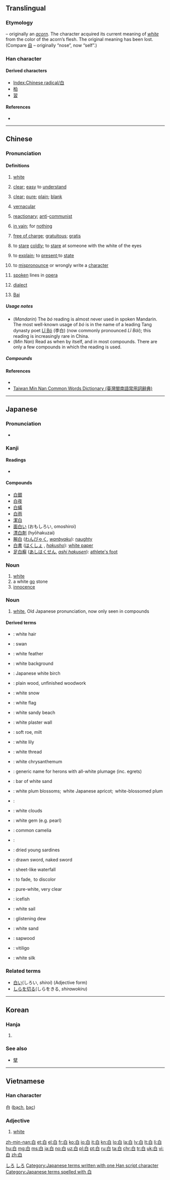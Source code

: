 {{also|日|曰|臼|自|百}}
==Translingual==
{{stroke order|type=animate}}
{{stroke order|strokes=5}}

===Etymology===
{{Han etyl}}
{{liushu|p}} – originally an ''[[acorn]]''. The character acquired its current meaning of ''[[white]]'' from the color of the acorn’s flesh. The original meaning has been lost. (Compare [[自]] – originally “nose”, now “self”.)

===Han character===
{{Han char|rn=106|rad=白|as=00|sn=5|four=2600<sub>0</sub>|canj=竹日 (HA)|ids=⿱[[丿]][[日]]}}

====Derived characters====
* [[Index:Chinese radical/白]]
* [[柏]]
* [[習]] {{qualifier|in current form}}

====References====
* {{Han ref|kx=0785.010|dkj=22678|dj=1196.010|hdz=42642.010|uh=767D|ud=30333|bh=A5D5|bd=42453}}

----

==Chinese==
{{zh-forms}}

===Pronunciation===
{{zh-pron
|m=bái,bó
|ma=zh-bái.ogg
|c=baak6
|h=pfs=pha̍k
|mn=pe̍h/pe̍k
|mn_note=pe̍h - vernacular, pe̍k - literary
|w=5baq
|mc=y
|oc=y
|cat=a,adv,v,n
}}

====Definitions====
{{zh-hanzi}}

# {{cx|Beginning Mandarin|lang=zh}} [[white]]
#: {{zh-usex|白色|white color}}
# [[clear]]; [[easy]] to [[understand]]
#: {{zh-usex|明白|clear , obvious}}
#: {{zh-usex|淺白|simple}}
# {{cx|Beginning Mandarin|lang=zh}} [[clear]]; [[pure]]; [[plain]]; [[blank]]
#: {{zh-usex|白紙| a blank sheet of paper}}
#: {{zh-usex|白水|plain water}}
# [[vernacular]]
#: {{zh-usex|白話|spoken language}}
# [[reactionary]]; [[anti]]-[[communist]]
#: {{zh-usex|白軍|The White army}}
#: {{zh-usex|白區|The White area}}
#: {{zh-usex|白色恐怖|the White terror}}
# {{cx|Elementary Mandarin|lang=zh}} [[in vain]]; for [[nothing]]
#: {{zh-usex|我們 沒有 '''白''' 忙。|Our efforts were not '''in vain'''.}}
#: {{zh-usex|她 白 等 了。|She waited '''in vain'''.}}
#: {{zh-usex|他們 的 血 沒有 '''白''' 流。|Their blood was not shed '''in vain'''.}}
#: {{zh-usex|所有 的 工作 都 '''白''' 做 了。|All the work has been done '''for nothing'''.}}
# [[free of charge]]; [[gratuitous]]; [[gratis]]
#: {{zh-usex|你 可以 '''白''' 拿走 這 些 蘋果。|You can have these apples '''for free'''.}}
# to [[stare]] [[coldly]]; to [[stare]] at someone with the white of the eyes
#: {{zh-usex|她 生氣 地 白 了 他 一眼。| She gave him an angry stare.}}
#  to [[explain]]; to [[present]];to [[state]]
#: {{zh-usex|自白|explain oneself, confess}}
#: {{zh-usex|開場白|preamble}}
#: {{zh-usex|表白|to explain oneself}}
#: {{zh-usex|辯白|to explain, to defend oneself}}
# to [[mispronounce]] or wrongly write a [[character]]
#: {{zh-usex|我 老是 寫 白 字 讀破句。|I always '''mispronounce''' words and break my sentences up in the wrong places.}}
#: {{zh-usex|我 把 這 字 念 白 了。|I've '''mispronounced''' the character.}}
# [[spoken]] lines in [[opera]]
#: {{zh-usex|念白|spoken parts of a Chinese opera}}
#: {{zh-usex|道白|spoken parts of a Chinese opera}}
#: {{zh-usex|獨白|monologue}}
#: {{zh-usex|對白|dialogue}}
# [[dialect]]
# {{surname|lang=zh}} [[Bai]]

=====Usage notes=====
* (''Mandarin'') The ''bó'' reading is almost never used in spoken Mandarin.  The most well-known usage of ''bó'' is in the name of a leading Tang dynasty poet [[w:Li Bo|Lǐ Bó]] (李白) (now commonly pronounced ''Lǐ Bái''); this reading is increasingly rare in China.
* (''Min Nan'') Read as {{m|nan|sc=Latn||pe̍h}} when by itself, and in most compounds.  There are only a few compounds in which the {{m|nan|sc=Latn||pe̍k}} reading is used.

=====Compounds=====
{{der5
| {{zh-l|白茶}}
| {{zh-l|白吃飯}}
| {{zh-l|白蛋白}}
| {{zh-l|白鬼}}
| {{zh-l|白珪}}
| {{zh-l|白話}}
| {{zh-l|白嫩}}
| {{zh-l|白人}}
| {{zh-l|白天}}
| {{zh-l|白日夢}}
| {{zh-l|白費}}
| {{zh-l|白水}}
| {{zh-l|白蟻}}
| {{zh-l|白銀}}
| {{zh-l|白夜}}
| {{zh-l|清白}}
| {{zh-l|一青二白}}
| {{zh-l|漂白}}
| {{zh-l|漂白劑}}
| {{zh-l|泛白}}
| {{zh-l|明白}}
}}

====References====
* {{cite web
| url = http://203.64.42.21/iug/ungian/SoannTeng/chil/taihoa.asp
| title = 白
| work = On-line Taiwanese/Mandarin Dictionary (台文／華文線頂辭典)
| language = Taiwanese/English
| accessdate = 2011-01-30}}
*[http://twblg.dict.edu.tw/holodict_new/result_detail.jsp?n_no=1861&curpage=3&sample=%E7%99%BD&radiobutton=1&querytarget=1&limit=20&pagenum=5&rowcount=82 Taiwan Min Nan Common Words Dictionary (臺灣閩南語常用詞辭典)]

{{zh-cat|Colors}}

----

==Japanese==

===Pronunciation===
* {{sense|しろ}} {{IPA|/ɕi.ꜜɾo/|lang=ja}}

===Kanji===
{{ja-kanji|grade=1}}

====Readings====
* {{ja-readings|kanon=[[はく]] (haku)|goon=[[びゃく]] (byaku)|soon=[[ぱい]] (pai)|kun=[[しろ]] (shiro), [[しろい]] (shiroi), [[もうす]] (mousu)}}

====Compounds====
{{rel-top}}
* [[白銀]]
* [[白夜]]
* [[白蟻]]
* [[白雨]]
* [[潔白]]
* [[面白い]] (おもしろい, omoshiroi)
* [[漂白剤]] (hyōhakuzai)
* [[腕白]] ([[わんびゃく]], ''[[wanbyaku]]''): [[naughty]]
* [[白書]]  ([[はくしょ]] , ''[[hakusho]]''): [[white paper]]
* [[足白癬]] ([[あしはくせん]], ''[[ashi hakusen]]''): [[athlete's foot]]
{{rel-bottom}}

===Noun===
{{ja-noun|しろ}}

# [[white]]
# a white [[go]] stone
# [[innocence]]

===Noun===
{{ja-noun|しら}}

# [[white]], Old Japanese pronunciation, now only seen in compounds

====Derived terms====
{{rel-top}}
* {{l|ja|白髪|tr=しらが, shiraga}}: white hair
* {{l|ja|白鳥|tr=しらとり, shiratori}}: swan
* {{l|ja|白羽|tr=しらは, shiraha}}: white feather
* {{l|ja|白地|tr=しらじ, shiraji}}: white background
* {{l|ja|白樺|tr=しらかば, shirakaba}}: Japanese white birch
* {{l|ja|白木|tr=しらき, shiraki}}: plain wood, unfinished woodwork
* {{l|ja|白雪|tr=しらゆき, shirayuki}}: white snow
* {{l|ja|白旗|tr=しらはた, shirahata}}: white flag
* {{l|ja|白浜|tr=しらはま, shirahama}}: white sandy beach
* {{l|ja|白壁|tr=しらかべ, shirakabe}}: white plaster wall
* {{l|ja|白子|tr=しらこ, shirako}}: soft roe, milt
* {{l|ja|白百合|tr=しらゆり, shirayuri}}: white lily
* {{l|ja|白糸|tr=しらいと, shiraito}}: white thread
* {{l|ja|白菊|tr=しらぎく, shiragiku}}: white chrysanthemum
* {{l|ja|白鷺|tr=しらさぎ, shirasagi}}: generic name for herons with all-white plumage (inc. egrets)
* {{l|ja|白州,白洲, 白沙|tr=しらす, shirasu}}: bar of white sand
* {{l|ja|白梅|tr=しらうめ, shiraume}}: white plum blossoms;  white Japanese apricot;  white-blossomed plum
* {{l|ja|白む|tr=しらむ, to grow light;  to become white;  to turn grey (gray)}}:
* {{l|ja|白雲|tr=しらくも, shirakumo}}: white clouds
* {{l|ja|白玉|tr=しらたま, shiratama}}: white gem (e.g. pearl)
* {{l|ja|白玉椿|tr=しらたまつばき, shiratamatsubaki}}: common camelia
* {{l|ja|白ける|tr=しらける, shirakeru}}:
* {{l|ja|白子干し|tr=しらすぼし, shirasuboshi}}: dried young sardines
* {{l|ja|白刃|tr=しらは, shiraha}}: drawn sword, naked sword
* {{l|ja|白滝|tr=しらたき, shirataki}}: sheet-like waterfall
* {{l|ja|白茶ける|tr=しらちゃける, shirachakeru}}: to fade,  to discolor
* {{l|ja|白々しい|tr=しらじらしい, shirajirashii}}: pure-white, very clear
* {{l|ja|白魚|tr=しらうお, shirauo}}: icefish
* {{l|ja|白帆|tr=しらほ, shiraho}}: white sail
* {{l|ja|白露|tr=しらつゆ, shiratsuyu}}: glistening dew
* {{l|ja|白砂|tr=しらすな, shirasuna}}: white sand
* {{l|ja|白太|tr=しらた, shirata}}: sapwood
* {{l|ja|白癩|tr=しらはたけ, shirahatake}}: vitiligo
* {{l|ja|白絹|tr=しらぎぬ, shiraginu}}: white silk
{{rel-bottom}}

===Related terms===
* [[白い]](しろい, ''shiroi'') (Adjective form)
* [[しらを切る]](しらをきる, ''shirawokiru'')

[[Category:1000 Japanese basic words|しろ]]
[[Category:ja:Colors|しろ]]
[[Category:Japanese terms written with one Han script character]]
[[Category:Japanese terms spelled with 白]]

----

==Korean==

===Hanja===
{{ko-hanja|hangeul=[[백]], [[파]]|mr=paek, p'a|rv=baek, pa|y=payk, pha|eumhun=희다|ehrv=huida|ehmr=hŭida|ehy=huyta}}

# {{defn|lang=ko|sort=白00}}

===See also===
* [[擘]]

----

==Vietnamese==

===Han character===
白 ([[bạch]], [[bạc]])

===Adjective===
{{head|vi|adjective}}{{attention|vi|may need inflection template}}

# [[white]]

[[Category:CJKV radicals| ]]

[[zh-min-nan:白]]
[[et:白]]
[[el:白]]
[[fr:白]]
[[ko:白]]
[[io:白]]
[[it:白]]
[[kn:白]]
[[lo:白]]
[[la:白]]
[[lv:白]]
[[lt:白]]
[[li:白]]
[[hu:白]]
[[mg:白]]
[[ms:白]]
[[ja:白]]
[[no:白]]
[[uz:白]]
[[pl:白]]
[[pt:白]]
[[ru:白]]
[[ta:白]]
[[chr:白]]
[[tr:白]]
[[uk:白]]
[[vi:白]]
[[zh:白]]